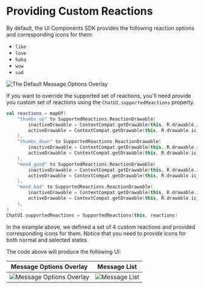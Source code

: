 # Providing Custom Reactions

By default, the UI Components SDK provides the following reaction options and corresponding icons for them:

- `like`
- `love`
- `haha`
- `wow`
- `sad`

![The Default Message Options Overlay](../../assets/custom_reactions_message_options_overlay_before.png)

If you want to override the supported set of reactions, you'll need provide you custom set of reactions using the `ChatUI.supportedReactions` property.

```kotlin
val reactions = mapOf(
    "thumbs_up" to SupportedReactions.ReactionDrawable(
        inactiveDrawable = ContextCompat.getDrawable(this, R.drawable.ic_thumb_up)!!,
        activeDrawable = ContextCompat.getDrawable(this, R.drawable.ic_thumb_up_selected)!!
    ),
    "thumbs_down" to SupportedReactions.ReactionDrawable(
        inactiveDrawable = ContextCompat.getDrawable(this, R.drawable.ic_thumb_down)!!,
        activeDrawable = ContextCompat.getDrawable(this, R.drawable.ic_thumb_down_selected)!!
    ),
    "mood_good" to SupportedReactions.ReactionDrawable(
        inactiveDrawable = ContextCompat.getDrawable(this, R.drawable.ic_mood_good)!!,
        activeDrawable = ContextCompat.getDrawable(this, R.drawable.ic_mood_good_selected)!!
    ),
    "mood_bad" to SupportedReactions.ReactionDrawable(
        inactiveDrawable = ContextCompat.getDrawable(this, R.drawable.ic_mood_bad)!!,
        activeDrawable = ContextCompat.getDrawable(this, R.drawable.ic_mood_bad_selected)!!
    ),
)
ChatUI.supportedReactions = SupportedReactions(this, reactions)
```

In the example above, we defined a set of 4 custom reactions and provided corresponding icons for them. Notice that you need to provide icons for both normal and selected states.

The code above will produce the following UI:

| Message Options Overlay | Message List |
| --- | --- |
|![Message Options Overlay](../../assets/custom_reactions_message_options_overlay.png)|![Message List](../../assets/custom_reactions_message_list.png)|
